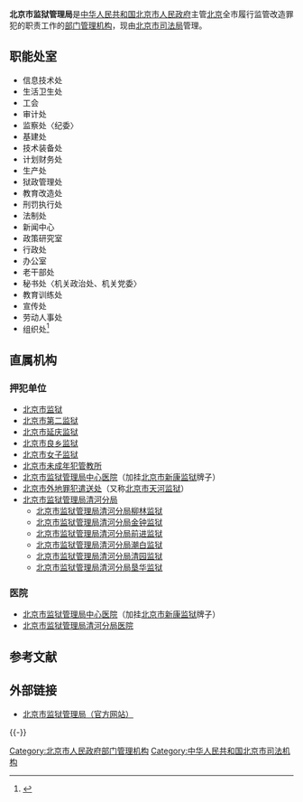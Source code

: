 {{Infobox PRCG
|机构名称=北京市监狱管理局
|标志1=Red star.svg
|标志1说明=[[s:国务院关于国家行政机关和企业事业单位社会团体印章管理的规定|1999年规定]]：[[印章|印章]][[直径|直径]]?厘米，中央刊[[五角星|五角星]]。
|职位1=局长、党委书记
|人员1=
|职位2=政委、党委副书记
|人员2=
|人数2=1
|业务上级机构=[[司法部监狱管理局|司法部监狱管理局]]
|组织上级机构=[[北京市司法局|北京市司法局]]
|机构类型=[[北京市人民政府部门管理机构|北京市人民政府部门管理机构]]
|行政级别=副地厅级
|时期1=？-？
|机构1=北京市公安局第五处
|时期2=？-1973
|机构2=北京市公安局军事管制委员会劳动改造支队
|时期3=1973-1976
|机构3=北京市公安局劳动改造工作处
|时期4=1976-1978
|机构4=北京市公安局第五处
|时期5=1978-1983
|机构5=北京市劳动改造工作管理局（属[[北京市公安局|北京市公安局]]管辖）
|时期6=1983-1995
|机构6=北京市劳动改造工作管理局（属[[北京市司法局|北京市司法局]]管辖）
|时期7=1995-
|机构7='''北京市监狱管理局'''
|地址1=
|网站=
|网址=
|a=[[北京市教育矫治局|北京市教育矫治局]]
}}

'''北京市监狱管理局'''是[[中华人民共和国|中华人民共和国]][[北京市人民政府|北京市人民政府]]主管[[北京市|北京]]全市履行监管改造罪犯的职责工作的[[北京市人民政府部门管理机构|部门管理机构]]，现由[[北京市司法局|北京市司法局]]管理。

==职能处室==
*信息技术处
*生活卫生处
*工会
*审计处
*监察处〈纪委〉
*基建处
*技术装备处
*计划财务处
*生产处
*狱政管理处
*教育改造处
*刑罚执行处
*法制处
*新闻中心
*政策研究室
*行政处
*办公室
*老干部处
*秘书处〈机关政治处、机关党委〉
*教育训练处
*宣传处
*劳动人事处
*组织处<ref>{{Cite web |url=http://www.bjjgj.gov.cn/zhineng.asp |title=北京市监狱管理局机构职能 |accessdate=2010-09-20 |archive-date=2013-07-12 |archive-url=https://web.archive.org/web/20130712024901/http://www.bjjgj.gov.cn/zhineng.asp |dead-url=no }}</ref>

==直属机构==
=== 押犯单位 ===
*[[北京市监狱|北京市监狱]]
*[[北京市第二监狱|北京市第二监狱]]
*[[北京市延庆监狱|北京市延庆监狱]]
*[[北京市良乡监狱|北京市良乡监狱]]
*[[北京市女子监狱|北京市女子监狱]]
*[[北京市未成年犯管教所|北京市未成年犯管教所]]
*[[北京市监狱管理局中心医院|北京市监狱管理局中心医院]]（加挂[[北京市新康监狱|北京市新康监狱]]牌子）
*[[北京市外地罪犯遣送处|北京市外地罪犯遣送处]]（又称[[北京市天河监狱|北京市天河监狱]]）
*[[北京市监狱管理局清河分局|北京市监狱管理局清河分局]]
**[[北京市监狱管理局清河分局柳林监狱|北京市监狱管理局清河分局柳林监狱]]
**[[北京市监狱管理局清河分局金钟监狱|北京市监狱管理局清河分局金钟监狱]]
**[[北京市监狱管理局清河分局前进监狱|北京市监狱管理局清河分局前进监狱]]
**[[北京市监狱管理局清河分局潮白监狱|北京市监狱管理局清河分局潮白监狱]]
**[[北京市监狱管理局清河分局清园监狱|北京市监狱管理局清河分局清园监狱]]
**[[北京市监狱管理局清河分局垦华监狱|北京市监狱管理局清河分局垦华监狱]]

=== 医院 ===
*[[北京市监狱管理局中心医院|北京市监狱管理局中心医院]]（加挂[[北京市新康监狱|北京市新康监狱]]牌子）
*[[北京市监狱管理局清河分局医院|北京市监狱管理局清河分局医院]]

==参考文献==
<references />

==外部链接==
*[https://web.archive.org/web/20120901215103/http://www.bjjgj.gov.cn/ 北京市监狱管理局（官方网站）]

{{-}}
{{北京市人民政府}}
{{中华人民共和国监禁}}
[[Category:北京市人民政府部门管理机构|Category:北京市人民政府部门管理机构]]
[[Category:中华人民共和国北京市司法机构|Category:中华人民共和国北京市司法机构]]